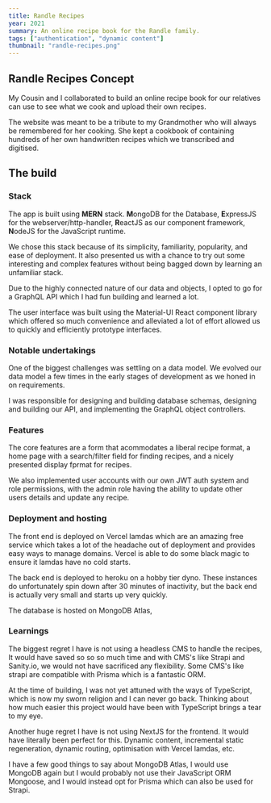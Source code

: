 ```yaml
---
title: Randle Recipes
year: 2021
summary: An online recipe book for the Randle family.
tags: ["authentication", "dynamic content"]
thumbnail: "randle-recipes.png"
---
```


## Randle Recipes Concept

My Cousin and I collaborated to build an online recipe book for our relatives can use to see what we cook and upload their own recipes.

The website was meant to be a tribute to my Grandmother who will always be remembered for her cooking. She kept a cookbook of containing hundreds of her own handwritten recipes which we transcribed and digitised.

## The build

### Stack

The app is built using **MERN** stack. **M**ongoDB for the Database, **E**xpressJS for the webserver/http-handler, **R**eactJS as our component framework, **N**odeJS for the JavaScript runtime.

We chose this stack because of its simplicity, familiarity, popularity, and ease of deployment. It also presented us with a chance to try out some interesting and complex features without being bagged down by learning an unfamiliar stack.

Due to the highly connected nature of our data and objects, I opted to go for a GraphQL API which I had fun building and learned a lot.

The user interface was built using the Material-UI React component library which offered so much convenience and alleviated a lot of effort allowed us to quickly and efficiently prototype interfaces.

### Notable undertakings

One of the biggest challenges was settling on a data model. We evolved our data model a few times in the early stages of development as we honed in on requirements.

I was responsible for designing and building database schemas, designing and building our API, and implementing the GraphQL object controllers.

### Features

The core features are a form that acommodates a liberal recipe format, a home page with a search/filter field for finding recipes, and a nicely presented display fprmat for recipes.

We also implemented user accounts with our own JWT auth system and role permissions, with the admin role having the ability to update other users details and update any recipe.

### Deployment and hosting

The front end is deployed on Vercel lamdas which are an amazing free service which takes a lot of the headache out of deployment and provides easy ways to manage domains. Vercel is able to do some black magic to ensure it lamdas have no cold starts.

The back end is deployed to heroku on a hobby tier dyno. These instances do unfortunately spin down after 30 minutes of inactivity, but the back end is actually very small and starts up very quickly.

The database is hosted on MongoDB Atlas,

### Learnings

The biggest regret I have is not using a headless CMS to handle the recipes, It would have saved so so so much time and with CMS's like Strapi and Sanity.io, we would not have sacrificed any flexibility. Some CMS's like strapi are compatible with Prisma which is a fantastic ORM.

At the time of building, I was not yet attuned with the ways of TypeScript, which is now my sworn religion and I can never go back. Thinking about how much easier this project would have been with TypeScript brings a tear to my eye.

Another huge regret I have is not using NextJS for the frontend. It would have literally been perfect for this. Dynamic content, incremental static regeneration, dynamic routing, optimisation with Vercel lamdas, etc.

I have a few good things to say about MongoDB Atlas, I would use MongoDB again but I would probably not use their JavaScript ORM Mongoose, and I would instead opt for Prisma which can also be used for Strapi.
